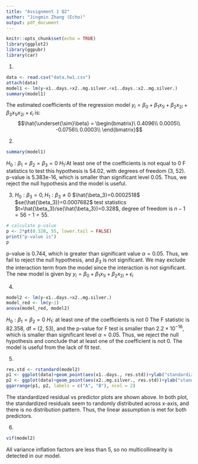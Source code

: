 ---
title: "Assignment 1 Q2"
author: "Jingmin Zhang (Echo)"
output: pdf_document
---

```{r setup, include=FALSE}
knitr::opts_chunk$set(echo = TRUE)
library(ggplot2)
library(ggpubr)
library(car)
```

1)
```{r}
data <- read.csv("data.hw1.csv")
attach(data)
model1 <- lm(y~x1..days.+x2..mg.silver.+x1..days.:x2..mg.silver.)
summary(model1)
```
  The estimated coefficients of the regression model $y_i=\beta_0+\beta_1x_{1i}+\beta_2x_{2i}+\beta_3x_{1i}x_{2i}+\epsilon_i$ is:
  $$\hat{\underset{\sim}\beta} = \begin{bmatrix}\
  0.4096\\
  0.0005\\
  -0.0756\\
  0.0003\\
  \end{bmatrix}$$
  
2)
```{r}
summary(model1)
```
$H_0:\beta_1=\beta_2=\beta_3=0$
$H_1:$At least one of the coefficients is not equal to 0
  F statistics to test this hypothesis is 54.02, with degrees of freedom (3, 52). p-value is 5.383e-16, which is smaller than significant level 0.05. Thus, we reject the null hypothesis and the model is useful.

3)
$H_0:\beta_3=0, H_1:\beta_3\not=0$
$\hat{\beta_3}=0.0002518$
$se(\hat{\beta_3})=0.0007682$
test statistics $t=\hat{\beta_3}/se(\hat{\beta_3})=0.328$, degree of freedom is $n-1=56-1=55$.
```{r}
# calculate p-value
p <- 2*pt(0.328, 55, lower.tail = FALSE)
print("p-value is")
p
```
p-value is 0.744, which is greater than significant value $\alpha=0.05$. Thus, we fail to reject the null hypothesis, and $\beta_3$ is not significant. We may exclude the interaction term from the model since the interaction is not significant. The new model is given by $y_i=\beta_0+\beta_1x_{1i}+\beta_2x_{2i}+\epsilon_i$

4)
```{r}
model2 <- lm(y~x1..days.+x2..mg.silver.)
model_red <- lm(y~1)
anova(model_red, model2)
```

$H_0:\beta_1=\beta_2=0$
$H_1:$ at least one of the coefficients is not 0
The F statistic is 82.358, df = (2, 53), and the p-value for F test is smaller than $2.2 \times10^{-16}$, which is smaller than significant level $\alpha=0.05$. Thus, we reject the null hypothesis and conclude that at least one of the coefficient is not 0. The model is useful from the lack of fit test.

5)
```{r}
res.std <- rstandard(model2)
p1 <- ggplot(data)+geom_point(aes(x1..days., res.std))+ylab("standardized residuals")+theme_bw()+geom_abline(slope = 0, intercept = 0, color = "red")
p2 <- ggplot(data)+geom_point(aes(x2..mg.silver., res.std))+ylab("standardized residuals")+theme_bw()+geom_abline(slope = 0, intercept = 0, color = "red")
ggarrange(p1, p2, labels = c("A", "B"), ncol = 2)
```
The standardized residual vs predictor plots are shown above. In both plot, the standardized residuals seem to randomly distributed across x-axis, and there is no distribution pattern. Thus, the linear assumption is met for both predictors.

6)
```{r}
vif(model2)
```

All variance inflation factors are less than 5, so no multicollinearity is detected in our model.